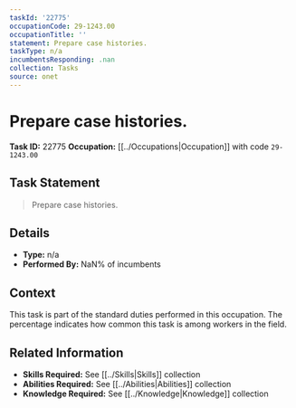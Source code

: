 ```yaml
---
taskId: '22775'
occupationCode: 29-1243.00
occupationTitle: ''
statement: Prepare case histories.
taskType: n/a
incumbentsResponding: .nan
collection: Tasks
source: onet
---
```

# Prepare case histories.

**Task ID:** 22775
**Occupation:** [[../Occupations|Occupation]] with code `29-1243.00`

## Task Statement

> Prepare case histories.

## Details

- **Type:** n/a
- **Performed By:** NaN% of incumbents

## Context

This task is part of the standard duties performed in this occupation. The percentage indicates how common this task is among workers in the field.

## Related Information

- **Skills Required:** See [[../Skills|Skills]] collection
- **Abilities Required:** See [[../Abilities|Abilities]] collection
- **Knowledge Required:** See [[../Knowledge|Knowledge]] collection
